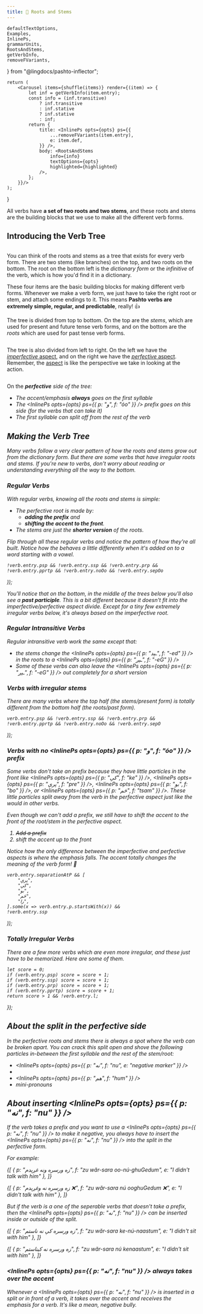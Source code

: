 ```yaml
---
title: 🌳 Roots and Stems
---
```


<!-- 

Copyright (c) 2021 lingdocs.com 

The content of the chapters/book is licensed by a
Attribution-ShareAlike 4.0 International License (CC BY-SA 4.0)
https://creativecommons.org/licenses/by-sa/4.0/
https://creativecommons.org/licenses/by-sa/4.0/legalcode
    
-->


    defaultTextOptions,
    Examples,
    InlinePs,
    grammarUnits,
    RootsAndStems,
    getVerbInfo,
    removeFVariants,
} from "@lingdocs/pashto-inflector";


    return (
        <Carousel items={shuffle(items)} render={(item) => {
            let inf = getVerbInfo(item.entry);
            const info = (inf.transitive)
                ? inf.transitive
                : inf.stative
                ? inf.stative
                : inf;
            return {
                title: <InlinePs opts={opts} ps={{
                    ...removeFVariants(item.entry),
                    e: item.def,
                }} />,
                body: <RootsAndStems
                    info={info}
                    textOptions={opts}
                    highlighted={highlighted}
                />,
            };
        }}/>
    );
} 

All verbs have **a set of two roots and two stems**, and these roots and stems are the building blocks that we use to make all the different verb forms.

## Introducing the Verb Tree

<div style={{ maxWidth: "350px", margin: "0 auto" }}>
    <img src={verbTreeBase} alt="" className="img-fluid" />
</div>

You can think of the roots and stems as a tree that exists for every verb form. There are two stems (like branches) on the top, and two roots on the bottom. The root on the bottom left is the *dictionary form* or the *infinitive* of the verb, which is how you'd find it in a dictionary.

These four items are the basic building blocks for making different verb forms. Whenever we make a verb form, we just have to take the right root or stem, and attach some endings to it. This means **Pashto verbs are extremely simple, regular, and predictable**, really! 👍

The tree is divided from top to bottom. On the top are the *stems*, which are used for present and future tense verb forms, and on the bottom are the *roots* which are used for past tense verb forms.

<div className="mb-4" style={{ maxWidth: "500px", margin: "0 auto" }}>
    <img src={verbTreePastPresent} alt="" className="img-fluid" />
</div>

The tree is also divided from left to right. On the left we have the [*imperfective* aspect](/verbs/verb-aspect/#i-classnamefas-fa-video--imperfective-aspect), and on the right we have the [*perfective* aspect](/verbs/verb-aspect/#i-classnamefas-fa-camera--perfective-aspect). Remember, the [aspect](/verbs/verb-aspect/) is like the perspective we take in looking at the action. 

<div className="mb-4" style={{ maxWidth: "400px", margin: "0 auto" }}>
    <img src={verbTreeImperfectivePerfective} alt="" className="img-fluid" />
</div>

On the <i className="fas fa-camera" /> **perfective** side of the tree:

 - The accent/emphasis **always** goes on the first syllable
 - The <InlinePs opts={opts} ps={{ p: "و", f: "óo" }} /> prefix goes on this side (for the verbs that can take it)
 - The first syllable can split off from the rest of the verb

## Making the Verb Tree

Many verbs follow a very clear pattern of how the roots and stems grow out from the dictionary form. But there are some verbs that have irregular roots and stems. If you're new to verbs, don't worry about reading or understanding everything all the way to the bottom.
### Regular Verbs

With regular verbs, knowing all the roots and stems is simple:

- The perfective root is made by:
    - **adding the <InlinePs opts={opts} ps={grammarUnits.ooPrefix} /> prefix** and
    - **shifting the accent to the front**.
- The stems are just the **shorter version** of the roots.

Flip through all these regular verbs and notice the pattern of how they're all built. Notice how the <InlinePs opts={opts} ps={grammarUnits.ooPrefix} /> behaves a little differently when it's added on to a word starting with a vowel. 

    !verb.entry.psp && !verb.entry.ssp && !verb.entry.prp && !verb.entry.pprtp && !verb.entry.noOo && !verb.entry.sepOo
));


<InfoCarousel items={regularTrans} />

You'll notice that on the bottom, in the middle of the trees below you'll also see a **past participle**. This is a bit different because it doesn't fit into the imperfective/perfective aspect divide. Except for a tiny few extremely irregular verbs below, it's always based on the *imperfective root*. 

### Regular Intransitive Verbs

Regular intransitive verb work the same except that:

- the stems change the <InlinePs opts={opts} ps={{ p: "ـېد", f: "-ed" }} /> in the roots to a <InlinePs opts={opts} ps={{ p: "ـېږ", f: "-eG" }} />
- Some of these verbs can also leave the <InlinePs opts={opts} ps={{ p: "ـېږ", f: "-eG" }} /> out completely for a short version


<InfoCarousel items={regularIntrans} />

### Verbs with irregular stems

There are many verbs where the top half (the stems/present form) is totally different from the bottom half (the roots/past form).

    verb.entry.psp && !verb.entry.ssp && !verb.entry.prp && !verb.entry.pprtp && !verb.entry.noOo && !verb.entry.sepO
));

<InfoCarousel items={irregularPresentFormVerbs} />

### Verbs with no <InlinePs opts={opts} ps={{ p: "و", f: "óo" }} /> prefix

Some verbs don't take an <InlinePs opts={opts} ps={grammarUnits.ooPrefix} /> prefix because they have little particles in the front like <InlinePs opts={opts} ps={{ p: "کې", f: "ke" }} />, <InlinePs opts={opts} ps={{ p: "پرې", f: "pre" }} />, <InlinePs opts={opts} ps={{ p: "بو", f: "bo" }} />, or <InlinePs opts={opts} ps={{ p: "څم", f: "tsam" }} />. These little particles split away from the verb in the perfective aspect just like the <InlinePs opts={opts} ps={grammarUnits.ooPrefix} /> would in other verbs.

Even though we can't add a <InlinePs opts={opts} ps={grammarUnits.ooPrefix} /> prefix, we still have to shift the accent to the front of the root/stem in the perfective aspect.

  1. <s>Add a <InlinePs opts={opts} ps={grammarUnits.ooPrefix} /> prefix</s>
  2. shift the accent up to the front

Notice how the only difference between the imperfective and perfective aspects is where the emphasis falls. The accent totally changes the meaning of the verb form! 🤯

    verb.entry.separationAtP && [
        "پرې",
        "کې",
        "بو",
        "څم",
        "را",
    ].some(x => verb.entry.p.startsWith(x)) &&
    !verb.entry.ssp
));

<InfoCarousel items={separableVerbs} />

### Totally Irregular Verbs

There are a few more verbs which are even more irregular, and these just have to be memorized. Here are some of them.

    let score = 0;
    if (verb.entry.psp) score = score + 1;
    if (verb.entry.ssp) score = score + 1;
    if (verb.entry.prp) score = score + 1;
    if (verb.entry.pprtp) score = score + 1;
    return score > 1 && !verb.entry.l;
});

<InfoCarousel items={irregularVerbs} />

## About the split in the perfective side

In the perfective roots and stems there is always a spot where the verb can be broken apart. You can crack this split open and shove the following particles in-between the first syllable and the rest of the stem/root:

- <InlinePs opts={opts} ps={{ p: "نه", f: "nu", e: "negative marker" }} /> 
- <InlinePs opts={opts} ps={grammarUnits.baParticle} />
- <InlinePs opts={opts} ps={{ p: "هم", f: "hum" }} />
- <Link to="/pronouns/pronouns-mini/">mini-pronouns</Link>

## About inserting <InlinePs opts={opts} ps={{ p: "نه", f: "nu" }} /> 

If the verb takes a <InlinePs opts={opts} ps={grammarUnits.ooPrefix} /> prefix and you want to use a <InlinePs opts={opts} ps={{ p: "نه", f: "nu" }} /> to make it negative, you always have to insert the <InlinePs opts={opts} ps={{ p: "نه", f: "nu" }} /> into the split in the perfective form.

For example:

<Examples opts={opts}>{[
    { p: "زه ورسره ونه غږېدم", f: "zu wăr-sara oo-nú-ghuGedum", e: "I didn't talk with him" },
]}</Examples>

<Examples opts={opts}>{[
    { p: "زه ورسره نه وغږېدم ❌", f: "zu wăr-sara nú ooghuGedum ❌", e: "I didn't talk with him" },
]}</Examples>

But if the verb is a one of the <Link to="/verbs/roots-and-stems/#seperable-verbs">seperable verbs</Link> that doesn't take a <InlinePs opts={opts} ps={grammarUnits.ooPrefix} /> prefix, then the <InlinePs opts={opts} ps={{ p: "نه", f: "nu" }} /> can be inserted *inside or outside of the split*.

<Examples opts={opts}>{[
    { p: "زه ورسره کې نه ناستم", f: "zu wăr-sara ke-nú-naastum", e: "I didn't sit with him" },
]}</Examples>

<Examples opts={opts}>{[
    { p: "زه ورسره نه کېناستم", f: "zu wăr-sara nú kenaastum", e: "I didn't sit with him" },
]}</Examples>

### <InlinePs opts={opts} ps={{ p: "نه", f: "nu" }} /> always takes over the accent

Whenever a <InlinePs opts={opts} ps={{ p: "نه", f: "nu" }} /> is inserted in a split or in front of a verb, it takes over the accent and receives the emphasis for a verb. It's like a mean, negative bully.
